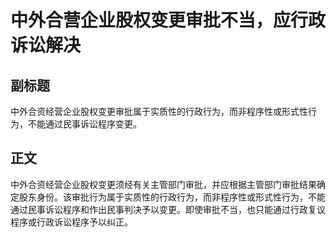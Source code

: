 # 中外合营企业股权变更审批不当，应行政诉讼解决
## 副标题
中外合资经营企业股权变更审批属于实质性的行政行为，而非程序性或形式性行为，不能通过民事诉讼程序变更。
## 正文
中外合资经营企业股权变更须经有关主管部门审批，并应根据主管部门审批结果确定股东身份。该审批行为属于实质性的行政行为，而非程序性或形式性行为，不能通过民事诉讼程序和作出民事判决予以变更。即使审批不当，也只能通过行政复议程序或行政诉讼程序予以纠正。